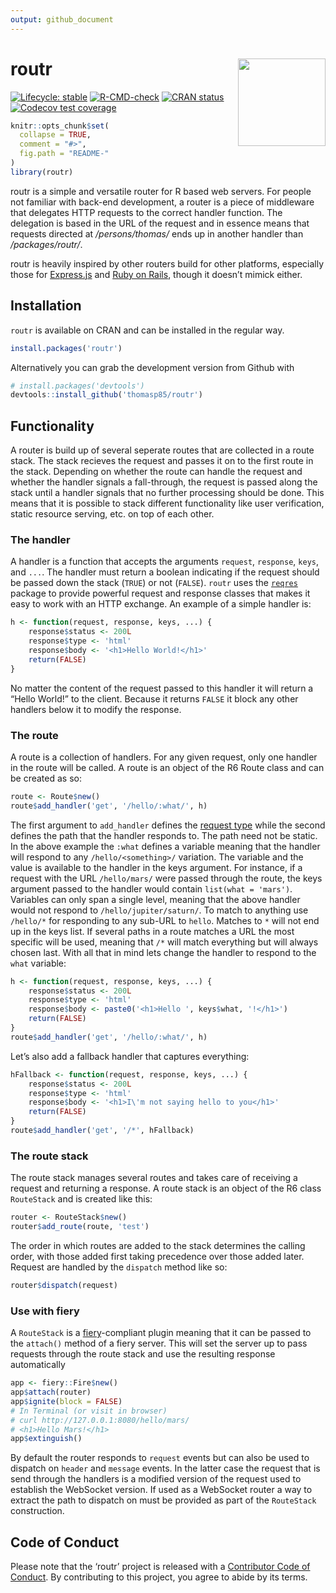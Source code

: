 ```yaml
---
output: github_document
---
```


<!-- README.md is generated from README.Rmd. Please edit that file -->

# routr <img src="man/figures/logo.png" height="140px" align="right"/>

<!-- badges: start -->
[![Lifecycle: stable](https://img.shields.io/badge/lifecycle-stable-brightgreen.svg)](https://lifecycle.r-lib.org/articles/stages.html#stable)
[![R-CMD-check](https://github.com/thomasp85/routr/actions/workflows/R-CMD-check.yaml/badge.svg)](https://github.com/thomasp85/routr/actions/workflows/R-CMD-check.yaml)
[![CRAN status](https://www.r-pkg.org/badges/version/routr)](https://CRAN.R-project.org/package=routr)
[![Codecov test coverage](https://codecov.io/gh/thomasp85/routr/graph/badge.svg)](https://app.codecov.io/gh/thomasp85/routr)
<!-- badges: end -->

```r
knitr::opts_chunk$set(
  collapse = TRUE,
  comment = "#>",
  fig.path = "README-"
)
library(routr)
```

routr is a simple and versatile router for R based web servers. For people not
familiar with back-end development, a router is a piece of middleware that
delegates HTTP requests to the correct handler function. The delegation is based
in the URL of the request and in essence means that requests directed at
*/persons/thomas/* ends up in another handler than */packages/routr/*.

routr is heavily inspired by other routers build for other platforms, especially
those for [Express.js](https://github.com/expressjs) and
[Ruby on Rails](https://github.com/rails/rails), though it doesn't mimick
either.

## Installation
`routr` is available on CRAN and can be installed in the regular way.

```r
install.packages('routr')
```

Alternatively you can grab the development version from Github with

```r
# install.packages('devtools')
devtools::install_github('thomasp85/routr')
```

## Functionality
A router is build up of several seperate routes that are
collected in a route stack. The stack recieves the request and passes it on to
the first route in the stack. Depending on whether the route can handle the
request and whether the handler signals a fall-through, the request is passed
along the stack until a handler signals that no further processing should be
done. This means that it is possible to stack different functionality like user
verification, static resource serving, etc. on top of each other.

### The handler
A handler is a function that accepts the arguments `request`, `response`,
`keys`, and `...`. The handler must return a boolean indicating if the request
should be passed down the stack (`TRUE`) or not (`FALSE`). `routr` uses the
[`reqres`](https://github.com/thomasp85/reqres#reqres) package to provide
powerful request and response classes that makes it easy to work with an HTTP
exchange. An example of a simple handler is:

```r
h <- function(request, response, keys, ...) {
    response$status <- 200L
    response$type <- 'html'
    response$body <- '<h1>Hello World!</h1>'
    return(FALSE)
}
```

No matter the content of the request passed to this handler it will return a
"Hello World!" to the client. Because it returns `FALSE` it block any other
handlers below it to modify the response.

### The route
A route is a collection of handlers. For any given request, only one handler in
the route will be called. A route is an object of the R6 Route class and can be
created as so:

```r
route <- Route$new()
route$add_handler('get', '/hello/:what/', h)
```

The first argument to `add_handler` defines the [request type](https://en.wikipedia.org/wiki/Hypertext_Transfer_Protocol#Request_methods)
while the second defines the path that the handler responds to. The path need
not be static. In the above example the `:what` defines a variable meaning that
the handler will respond to any `/hello/<something>/` variation. The variable
and the value is available to the handler in the keys argument. For instance, if
a request with the URL `/hello/mars/` were passed through the route, the keys
argument passed to the handler would contain `list(what = 'mars')`. Variables
can only span a single level, meaning that the above handler would not respond
to `/hello/jupiter/saturn/`. To match to anything use `/hello/*` for responding
to any sub-URL to `hello`. Matches to `*` will not end up in the keys list. If
several paths in a route matches a URL the most specific will be used, meaning
that `/*` will match everything but will always chosen last. With all that in mind
lets change the handler to respond to the `what` variable:

```r
h <- function(request, response, keys, ...) {
    response$status <- 200L
    response$type <- 'html'
    response$body <- paste0('<h1>Hello ', keys$what, '!</h1>')
    return(FALSE)
}
route$add_handler('get', '/hello/:what/', h)
```

Let's also add a fallback handler that captures everything:

```r
hFallback <- function(request, response, keys, ...) {
    response$status <- 200L
    response$type <- 'html'
    response$body <- '<h1>I\'m not saying hello to you</h1>'
    return(FALSE)
}
route$add_handler('get', '/*', hFallback)
```

### The route stack
The route stack manages several routes and takes care of receiving a request and
returning a response. A route stack is an object of the R6 class `RouteStack`
and is created like this:

```r
router <- RouteStack$new()
router$add_route(route, 'test')
```

The order in which routes are added to the stack determines the calling order,
with those added first taking precedence over those added later. Request are
handled by the `dispatch` method like so:

```r
router$dispatch(request)
```

### Use with fiery
A `RouteStack` is a [fiery](https://github.com/thomasp85/fiery)-compliant plugin
meaning that it can be passed to the `attach()` method of a fiery server. This
will set the server up to pass requests through the route stack and use the
resulting response automatically

```r
app <- fiery::Fire$new()
app$attach(router)
app$ignite(block = FALSE)
# In Terminal (or visit in browser)
# curl http://127.0.0.1:8080/hello/mars/
# <h1>Hello Mars!</h1>
app$extinguish()
```

By default the router responds to `request` events but can also be used to
dispatch on `header` and `message` events. In the latter case the request that
is send through the handlers is a modified version of the request used to
establish the WebSocket version. If used as a WebSocket router a way to extract
the path to dispatch on must be provided as part of the `RouteStack`
construction.

## Code of Conduct
Please note that the 'routr' project is released with a
[Contributor Code of Conduct](https://routr.data-imaginist.com/CODE_OF_CONDUCT.html).
By contributing to this project, you agree to abide by its terms.
